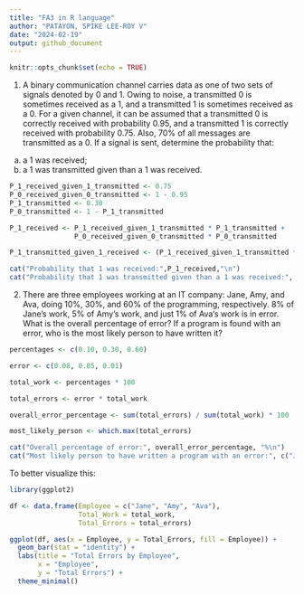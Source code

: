 ---
title: "FA3 in R language"
author: "PATAYON, SPIKE LEE-ROY V"
date: "2024-02-19"
output: github_document
---
```{r setup, include=FALSE}
knitr::opts_chunk$set(echo = TRUE)
```
1. A binary communication channel carries data as one of two sets of signals denoted by 0 and 1. Owing to noise, a transmitted 0 is sometimes received as a 1, and a transmitted 1 is sometimes received as a 0. For a given channel, it can be assumed that a transmitted 0 is correctly received with probability 0.95, and a transmitted 1 is correctly received with probability 0.75. Also, 70% of all messages are transmitted as a 0. If a signal is sent, determine the probability that:

(a) a 1 was received;
(b) a 1 was transmitted given than a 1 was received. 

```{r}
P_1_received_given_1_transmitted <- 0.75
P_0_received_given_0_transmitted <- 1 - 0.95
P_1_transmitted <- 0.30
P_0_transmitted <- 1 - P_1_transmitted

P_1_received <- P_1_received_given_1_transmitted * P_1_transmitted +
                P_0_received_given_0_transmitted * P_0_transmitted

P_1_transmitted_given_1_received <- (P_1_received_given_1_transmitted * P_1_transmitted) / P_1_received

cat("Probability that 1 was received:",P_1_received,"\n")
cat("Probability that 1 was transmitted given than a 1 was received:", P_1_transmitted_given_1_received,"\n")

```

2. There are three employees working at an IT company: Jane, Amy, and Ava, doing 10%, 30%, and 60% of the programming, respectively. 8% of Jane’s work, 5% of Amy’s work, and just 1% of Ava‘s work is in error. What is the overall percentage of error? If a program is found with an error, who is the most likely person to have written it?

```{r}
percentages <- c(0.10, 0.30, 0.60)

error <- c(0.08, 0.05, 0.01)

total_work <- percentages * 100

total_errors <- error * total_work

overall_error_percentage <- sum(total_errors) / sum(total_work) * 100

most_likely_person <- which.max(total_errors)

cat("Overall percentage of error:", overall_error_percentage, "%\n")
cat("Most likely person to have written a program with an error:", c("Jane", "Amy", "Ava")[most_likely_person], "\n")

```
To better visualize this:
```{r}
library(ggplot2)

df <- data.frame(Employee = c("Jane", "Amy", "Ava"),
                 Total_Work = total_work,
                 Total_Errors = total_errors)

ggplot(df, aes(x = Employee, y = Total_Errors, fill = Employee)) +
  geom_bar(stat = "identity") +
  labs(title = "Total Errors by Employee",
       x = "Employee",
       y = "Total Errors") +
  theme_minimal()

```

